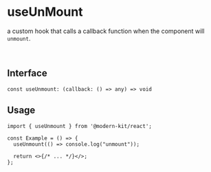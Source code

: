 # useUnMount

a custom hook that calls a callback function when the component will `unmount`.

<br />

## Interface
```tsx
const useUnmount: (callback: () => any) => void
```

## Usage

```tsx
import { useUnmount } from '@modern-kit/react';

const Example = () => {
  useUnmount(() => console.log("unmount"));

  return <>{/* ... */}</>;
};